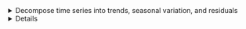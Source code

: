 <details>

<summary>Decompose time series into trends, seasonal variation, and residuals</summary>
-   Explain the differences between additive and multiplicative models
-   Explain the differences between additive and multiplicative estimators of seasonal variation
-   Implement additive decomposition
-   Implement multiplicative decomposition

</details>

<details>

